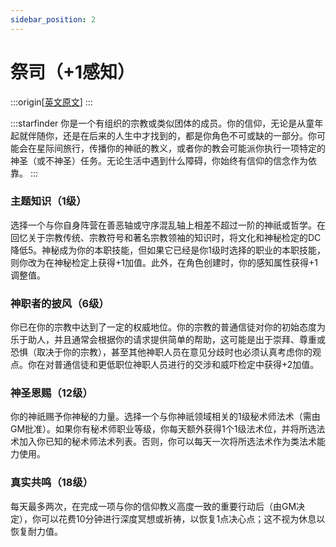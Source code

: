 ```yaml
---
sidebar_position: 2
---
```


# 祭司（+1感知）

:::origin[[英文原文](https://www.aonsrd.com/Themes.aspx?ItemName=Priest)]
:::

:::starfinder
你是一个有组织的宗教或类似团体的成员。你的信仰，无论是从童年起就伴随你，还是在后来的人生中才找到的，都是你角色不可或缺的一部分。你可能会在星际间旅行，传播你的神祇的教义，或者你的教会可能派你执行一项特定的神圣（或不神圣）任务。无论生活中遇到什么障碍，你始终有信仰的信念作为依靠。
:::

### 主题知识（1级）

选择一个与你自身阵营在善恶轴或守序混乱轴上相差不超过一阶的神祇或哲学。在回忆关于宗教传统、宗教符号和著名宗教领袖的知识时，将文化和神秘检定的DC降低5。神秘成为你的本职技能，但如果它已经是你1级时选择的职业的本职技能，则你改为在神秘检定上获得+1加值。此外，在角色创建时，你的感知属性获得+1调整值。

### 神职者的披风（6级）

你已在你的宗教中达到了一定的权威地位。你的宗教的普通信徒对你的初始态度为乐于助人，并且通常会根据你的请求提供简单的帮助，这可能是出于崇拜、尊重或恐惧（取决于你的宗教），甚至其他神职人员在意见分歧时也必须认真考虑你的观点。你在对普通信徒和更低职位神职人员进行的交涉和威吓检定中获得+2加值。

### 神圣恩赐（12级）

你的神祇赐予你神秘的力量。选择一个与你神祇领域相关的1级秘术师法术（需由GM批准）。如果你有秘术师职业等级，你每天额外获得1个1级法术位，并将所选法术加入你已知的秘术师法术列表。否则，你可以每天一次将所选法术作为类法术能力使用。

### 真实共鸣（18级）

每天最多两次，在完成一项与你的信仰教义高度一致的重要行动后（由GM决定），你可以花费10分钟进行深度冥想或祈祷，以恢复1点决心点；这不视为休息以恢复耐力值。